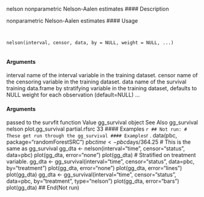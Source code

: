 
nelson nonparametric Nelson-Aalen estimates
#### Description 

nonparametric Nelson-Aalen estimates
#### Usage 
<pre><code>

nelson(interval, censor, data, by = NULL, weight = NULL, ...)

</code></pre>
#### Arguments

interval name of the interval variable in the training dataset.
censor name of the censoring variable in the training dataset.
data name of the survival training data.frame
by stratifying variable in the training dataset, defaults to NULL
weight for each observation (default=NULL)
... 
</code></pre>
#### Arguments
 passed to the survfit function
Value
gg_survival object
See Also
gg_survival nelson plot.gg_survival
partial.rfsrc 33
#### Examples 
```r

## Not run:
# These get run through the gg_survival #### Examples 
```r
.
data(pbc, package="randomForestSRC")
pbc$time <- pbc$days/364.25
# This is the same as gg_survival
gg_dta <- nelson(interval="time", censor="status",
data=pbc)
plot(gg_dta, error="none")
plot(gg_dta)
# Stratified on treatment variable.
gg_dta <- gg_survival(interval="time", censor="status",
data=pbc, by="treatment")
plot(gg_dta, error="none")
plot(gg_dta, error="lines")
plot(gg_dta)
gg_dta <- gg_survival(interval="time", censor="status",
data=pbc, by="treatment",
type="nelson")
plot(gg_dta, error="bars")
plot(gg_dta)
## End(Not run)
